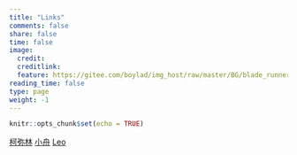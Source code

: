 ```yaml
---
title: "Links"
comments: false
share: false
time: false
image:
  credit:
  creditlink:
  feature: https://gitee.com/boylad/img_host/raw/master/BG/blade_runner_01.jpg
reading_time: false
type: page
weight: -1
---
```


```r
knitr::opts_chunk$set(echo = TRUE)
```

<div markdown="0">

<a href="https://www.comellia.com/" class="btn btn-success">柯弥林</a>
<a href="https://www.longzf.com/" class="btn btn-warning">小舟</a>
<a href="https://donglinjia.github.io/angular-website/" class="btn btn-success">Leo</a>

</div>

